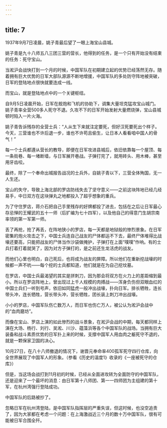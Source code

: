 ```yaml
---
---
---
```

title: 7
---



1937年9月7日凌晨，姚子青最后望了一眼上海宝山县城。

姚子青是九十八师五八三团三营的营长，他得到的任务，是一个只有开始没有结束的任务：死守宝山。

当淞沪会战快打到一个月的时候，中国军队在初期建立起的优势已经荡然无存。随着拥有巨大优势的日军大部队源源不断地增援，中国军队的多处防守阵地被突破，日军的登陆地点很快就要连成一线。

而宝山，就是登陆地点中的一个关键枢纽。

自9月5日凌晨开始，日军在舰炮和飞机的协助下，调集大量坦克猛攻宝山城门。姚子青率全营500多人死守不退。久攻不下的日军开始发射大量燃烧弹，宝山县城顿时陷入一片火海。

姚子青告诉残存的全营士兵：“人从生下来就注定要死，但好汉死要死出个样子。今天，三营谁也不许后退一步，谁也不许苟且偷生，让日本人看看咱中国人的骨气！”

每一个士兵都遵从营长的教导，即便在日军攻进县城后，依旧依靠每一个屋顶、每一条街巷、每一堵断墙，与日军展开巷战。子弹打完了，就用砖头、用木棒，甚至用牙齿咬。

最终，除了一个奉命出城报告战况的士兵外，自姚子青以下，三营全体殉国，无一人生还。

宝山的失守，导致上海北部的罗店防线失去了坚守意义——之前这块阵地已经几经易手，中日双方在这块弹丸之地都投入了超乎想象的重兵。

为了守住罗店，蒋介石把自己手里残存的好牌都投了进去，包括在之后让日军最心存忌惮的王耀武的五十一师（后扩编为七十四军），以及他自己的得意门生胡宗南率领的第一军第一师。

丢了再抢，抢了再丢，在阵地狭小的罗店，每一天都是地狱般的惨烈景象。在日军密集的炮火攻击之下，中国士兵连自己战友的尸体都运不下去，最终尸体堆得比战壕还要高，只能把战友的尸体当作沙袋做掩护，子弹打在上面“噗噗”作响。有的士兵打着打着就哭了，因为对方子弹打的，是之前还生龙活虎的战友。

而他们心里也明白，自己死后，也将成为战友的屏障。所以他们在重新挖战壕的时候都一声不吭——每个挖的士兵都知道，他们就是在为自己挖坟墓。

在罗店，中国士兵最渴望的其实是拼刺刀，因为那会将双方在火力上的差距缩到最小。所以在罗店阵地上，曾出现过上千人规模的肉搏战——浑身负伤但双眼血红的中国士兵们一听到号声，依旧如同猛虎一般冲出战壕，扑向日军。排长牺牲，连长带头冲，连长牺牲，营长带头冲，营长牺牲，团长装上刺刀冲出战壕。

小小的罗店，中国军队伤亡数万人，而日军也伤亡万人，被公认为淞沪会战中的“血肉磨坊”。

而像在宝山、罗店上演的如此惨烈的战斗景象，在淞沪会战的中期，每天都同样上演在大场、杨行、刘行、吴淞、川沙、蕴藻浜等各个中国军队的战场。当拥有巨大装备和战斗素质优势的日军扑上来的时候，支撑中国军人用血肉之躯死守不退的，就是一颗保家卫国的决心。

10月27日，在八十八师撤退的情况下，谢晋元奉命率400孤军死守四行仓库，向全世界展现了中国军人的形象。（参看《历史的温度1》收录的《一座被死守的仓库》）



但是，当这场会战打到11月初的时候，已经从全面进攻转为全面防守的中国军队，还是迎来了一个最坏的消息：由日军第十八师团、第一一四师团为主组建的第十军，在杭州湾强行登陆成功。

中国军队的后路被抄了。

忽略日军在杭州湾登陆，是中国军队指挥层的严重失误，但这时候，也没空追责了，因为大家都在考虑一个问题：在上海激战近三个月的数十万中国军队，很有可能被日军合围全歼。